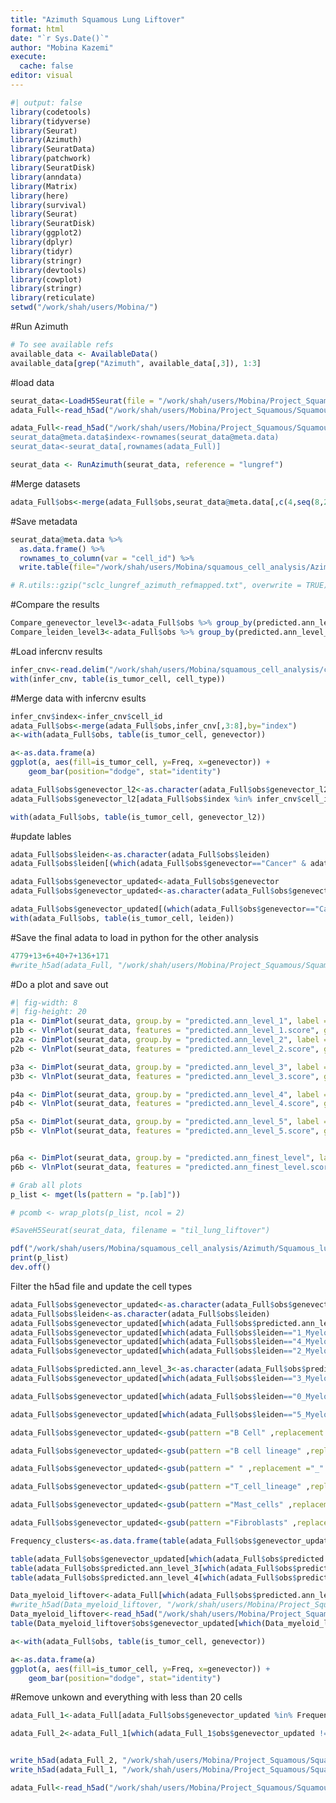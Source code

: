 ```yaml
---
title: "Azimuth Squamous Lung Liftover"
format: html
date: "`r Sys.Date()`"
author: "Mobina Kazemi"
execute:
  cache: false
editor: visual  
---
```


```r
#| output: false
library(codetools)
library(tidyverse)
library(Seurat)
library(Azimuth)
library(SeuratData)
library(patchwork)
library(SeuratDisk)
library(anndata)
library(Matrix)
library(here)
library(survival)
library(Seurat)
library(SeuratDisk)
library(ggplot2)
library(dplyr)
library(tidyr)
library(stringr)
library(devtools)
library(cowplot)
library(stringr)
library(reticulate)
setwd("/work/shah/users/Mobina/")
```

#Run Azimuth

```r
# To see available refs
available_data <- AvailableData()
available_data[grep("Azimuth", available_data[,3]), 1:3]
```

#load data

```r
seurat_data<-LoadH5Seurat(file = "/work/shah/users/Mobina/Project_Squamous/Squamousdata/Final_data.h5seurat")
adata_Full<-read_h5ad("/work/shah/users/Mobina/Project_Squamous/Squamousdata/adata_Full_subtype_output.h5ad")

adata_Full<-read_h5ad("/work/shah/users/Mobina/Project_Squamous/Squamousdata/adata_Full_genevector_from_top_with_subpops.h5ad)
seurat_data@meta.data$index<-rownames(seurat_data@meta.data)
seurat_data<-seurat_data[,rownames(adata_Full)]
```

```r
seurat_data <- RunAzimuth(seurat_data, reference = "lungref")
```

#Merge datasets

```r
adata_Full$obs<-merge(adata_Full$obs,seurat_data@meta.data[,c(4,seq(8,20))],by="index")
```

#Save metadata

```r
seurat_data@meta.data %>%
  as.data.frame() %>%
  rownames_to_column(var = "cell_id") %>%
  write.table(file="/work/shah/users/Mobina/squamous_cell_analysis/Azimuth/squamous_lungref_azimuth_refmapped.txt", quote = F, sep = "\t", row.names = F, col.names = T)

# R.utils::gzip("sclc_lungref_azimuth_refmapped.txt", overwrite = TRUE)
```

#Compare the results

```r
Compare_genevector_level3<-adata_Full$obs %>% group_by(predicted.ann_level_3,genevector) %>% count()
Compare_leiden_level3<-adata_Full$obs %>% group_by(predicted.ann_level_3,leiden) %>% count()
```

#Load infercnv results

```r
infer_cnv<-read.delim("/work/shah/users/Mobina/squamous_cell_analysis/cnv/infercnv/infercnv_results.txt")
with(infer_cnv, table(is_tumor_cell, cell_type))
```

#Merge data with infercnv esults

```r
infer_cnv$index<-infer_cnv$cell_id
adata_Full$obs<-merge(adata_Full$obs,infer_cnv[,3:8],by="index")
a<-with(adata_Full$obs, table(is_tumor_cell, genevector))

a<-as.data.frame(a)
ggplot(a, aes(fill=is_tumor_cell, y=Freq, x=genevector)) + 
    geom_bar(position="dodge", stat="identity")

```
```r
adata_Full$obs$genevector_l2<-as.character(adata_Full$obs$genevector_l2)
adata_Full$obs$genevector_l2[adata_Full$obs$index %in% infer_cnv$cell_id[which(infer_cnv$is_tumor_cell==T)]]="Cancer"
```

```r
with(adata_Full$obs, table(is_tumor_cell, genevector_l2))
```

#update lables

```r
adata_Full$obs$leiden<-as.character(adata_Full$obs$leiden)
adata_Full$obs$leiden[(which(adata_Full$obs$genevector=="Cancer" & adata_Full$obs$is_tumor_cell==FALSE))]<-"Epithelial"

adata_Full$obs$genevector_updated<-adata_Full$obs$genevector
adata_Full$obs$genevector_updated<-as.character(adata_Full$obs$genevector_updated)

adata_Full$obs$genevector_updated[(which(adata_Full$obs$genevector=="Cancer" & adata_Full$obs$is_tumor_cell==FALSE))]<-"Epithelial"
with(adata_Full$obs, table(is_tumor_cell, leiden))
```

#Save the final adata to load in python for the other analysis

```r
4779+13+6+40+7+136+171
#write_h5ad(adata_Full, "/work/shah/users/Mobina/Project_Squamous/Squamousdata/adata_Full_liftover_output.h5ad")
```

#Do a plot and save out

```r
#| fig-width: 8
#| fig-height: 20
p1a <- DimPlot(seurat_data, group.by = "predicted.ann_level_1", label = TRUE, label.size = 3) + NoLegend()
p1b <- VlnPlot(seurat_data, features = "predicted.ann_level_1.score", group.by = "predicted.ann_level_1", pt.size = 0) + NoLegend()
p2a <- DimPlot(seurat_data, group.by = "predicted.ann_level_2", label = TRUE, label.size = 3) + NoLegend()
p2b <- VlnPlot(seurat_data, features = "predicted.ann_level_2.score", group.by = "predicted.ann_level_2", pt.size = 0) + NoLegend()

p3a <- DimPlot(seurat_data, group.by = "predicted.ann_level_3", label = TRUE, label.size = 3) + NoLegend()
p3b <- VlnPlot(seurat_data, features = "predicted.ann_level_3.score", group.by = "predicted.ann_level_3", pt.size = 0) + NoLegend()

p4a <- DimPlot(seurat_data, group.by = "predicted.ann_level_4", label = TRUE, label.size = 3) + NoLegend()
p4b <- VlnPlot(seurat_data, features = "predicted.ann_level_4.score", group.by = "predicted.ann_level_4", pt.size = 0) + NoLegend()

p5a <- DimPlot(seurat_data, group.by = "predicted.ann_level_5", label = TRUE, label.size = 3) + NoLegend()
p5b <- VlnPlot(seurat_data, features = "predicted.ann_level_5.score", group.by = "predicted.ann_level_5", pt.size = 0) + NoLegend()


p6a <- DimPlot(seurat_data, group.by = "predicted.ann_finest_level", label = TRUE, label.size = 3) + NoLegend()
p6b <- VlnPlot(seurat_data, features = "predicted.ann_finest_level.score", group.by = "predicted.ann_finest_level", pt.size = 0) + NoLegend()

# Grab all plots
p_list <- mget(ls(pattern = "p.[ab]"))

# pcomb <- wrap_plots(p_list, ncol = 2)

#SaveH5Seurat(seurat_data, filename = "til_lung_liftover")

pdf("/work/shah/users/Mobina/squamous_cell_analysis/Azimuth/Squamous_lung_liftover.pdf", width = 12, height = 8, onefile = TRUE)
print(p_list)
dev.off()

```

Filter the h5ad file and update the cell types

```r
adata_Full$obs$genevector_updated<-as.character(adata_Full$obs$genevector_updated)
adata_Full$obs$leiden<-as.character(adata_Full$obs$leiden)
adata_Full$obs$genevector_updated[which(adata_Full$obs$predicted.ann_level_4=="Plasmacytoid DCs")]="Plasmacytoid_DCs"
adata_Full$obs$genevector_updated[which(adata_Full$obs$leiden=="1_Myeloid")]="B Cell"
adata_Full$obs$genevector_updated[which(adata_Full$obs$leiden=="4_Myeloid")]="B Cell"
adata_Full$obs$genevector_updated[which(adata_Full$obs$leiden=="2_Myeloid")]="Mast Cell"

adata_Full$obs$predicted.ann_level_3<-as.character(adata_Full$obs$predicted.ann_level_3)
adata_Full$obs$genevector_updated[which(adata_Full$obs$leiden=="3_Myeloid")]=adata_Full$obs$predicted.ann_level_3[which(adata_Full$obs$leiden=="3_Myeloid")]

adata_Full$obs$genevector_updated[which(adata_Full$obs$leiden=="0_Myeloid")]=adata_Full$obs$predicted.ann_level_3[which(adata_Full$obs$leiden=="0_Myeloid")]

adata_Full$obs$genevector_updated[which(adata_Full$obs$leiden=="5_Myeloid")]=adata_Full$obs$predicted.ann_level_3[which(adata_Full$obs$leiden=="5_Myeloid")]

adata_Full$obs$genevector_updated<-gsub(pattern ="B Cell" ,replacement ="B_Cell" ,x =adata_Full$obs$genevector_updated )

adata_Full$obs$genevector_updated<-gsub(pattern ="B cell lineage" ,replacement ="B_Cell" ,x =adata_Full$obs$genevector_updated )

adata_Full$obs$genevector_updated<-gsub(pattern =" " ,replacement ="_" ,x =adata_Full$obs$genevector_updated )

adata_Full$obs$genevector_updated<-gsub(pattern ="T_cell_lineage" ,replacement ="T_Cell" ,x =adata_Full$obs$genevector_updated )

adata_Full$obs$genevector_updated<-gsub(pattern ="Mast_cells" ,replacement ="Mast_Cell" ,x =adata_Full$obs$genevector_updated )

adata_Full$obs$genevector_updated<-gsub(pattern ="Fibroblasts" ,replacement ="Fibroblast" ,x =adata_Full$obs$genevector_updated )

Frequency_clusters<-as.data.frame(table(adata_Full$obs$genevector_updated))
````

```r
table(adata_Full$obs$genevector_updated[which(adata_Full$obs$predicted.ann_level_2=="Myeloid")])
table(adata_Full$obs$predicted.ann_level_3[which(adata_Full$obs$predicted.ann_level_2=="Myeloid")])
table(adata_Full$obs$predicted.ann_level_4[which(adata_Full$obs$predicted.ann_level_2=="Myeloid")])

Data_myeloid_liftover<-adata_Full[which(adata_Full$obs$predicted.ann_level_2=="Myeloid"),]
#write_h5ad(Data_myeloid_liftover, "/work/shah/users/Mobina/Project_Squamous/Squamousdata/Data_myeloid_liftover.h5ad")
Data_myeloid_liftover<-read_h5ad("/work/shah/users/Mobina/Project_Squamous/Squamousdata/Data_myeloid_liftover.h5ad")
table(Data_myeloid_liftover$obs$genevector_updated[which(Data_myeloid_liftover$obs$predicted.ann_level_2=="Myeloid")])

a<-with(adata_Full$obs, table(is_tumor_cell, genevector))

a<-as.data.frame(a)
ggplot(a, aes(fill=is_tumor_cell, y=Freq, x=genevector)) + 
    geom_bar(position="dodge", stat="identity")

```

#Remove unkown and everything with less than 20 cells
```r
adata_Full_1<-adata_Full[adata_Full$obs$genevector_updated %in% Frequency_clusters$Var1[which(Frequency_clusters$Freq>20)]]

adata_Full_2<-adata_Full_1[which(adata_Full_1$obs$genevector_updated !="Unknown")]


write_h5ad(adata_Full_2, "/work/shah/users/Mobina/Project_Squamous/Squamousdata/adata_Full_subtype_output_filtered.h5ad")
write_h5ad(adata_Full_1, "/work/shah/users/Mobina/Project_Squamous/Squamousdata/adata_Full_subtype_output_filtered_with_Unknown.h5ad")
```
```r
adata_Full<-read_h5ad("/work/shah/users/Mobina/Project_Squamous/Squamousdata/adata_Full_subtype_output_filtered_with_Unknown.h5ad")

```

